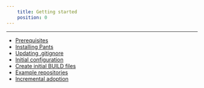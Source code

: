 ```yaml
---
    title: Getting started
    position: 0
---
```


---

- [Prerequisites](doc:prerequisites)
- [Installing Pants](doc:installation)
- [Updating .gitignore](doc:gitignore)
- [Initial configuration](doc:initial-configuration)
- [Create initial BUILD files](doc:create-initial-build-files)
- [Example repositories](doc:example-repos)
- [Incremental adoption](doc:existing-repositories)
